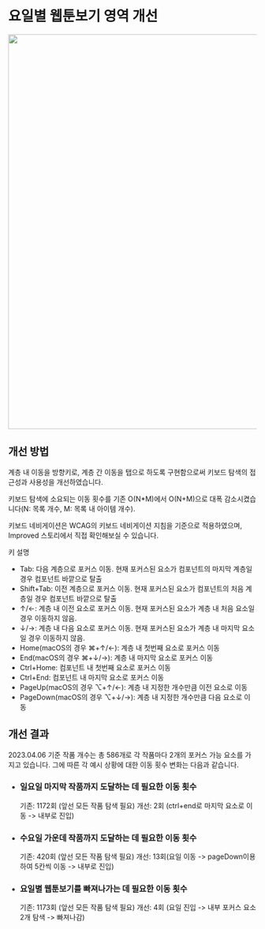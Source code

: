 
<Meta title="Naver/webtoon/AllDayList" />

<style>
  {`
    .thumbnail{
      padding: 20px 0 50px;
    }

    .section-result{
      margin-top: 60px;
    }

    .list{
      list-style: none;
      padding: 0;
    }

    .list li {
      margin-top: 20px;
    }

    .li-title p{
      font-size: 18px;
    }

    .list li span p {
      margin-top: 12px;
      font-size: 16px;
    }

    .before{
      display: inline-block;
      font-size: 16px;
      font-weight: 500;
      color: red;
    }
    
    .improved{
      display: inline-block;
      font-size: 16px;
      font-weight: 500;
      color: green;
    }
  `}
</style>

<h1>요일별 웹툰보기 영역 개선</h1>
<div className="thumbnail">
  <img width="800px" src="/naver_all_day.gif" />
</div>
<section className="section-method">
  <h2>개선 방법</h2>
  <p>
    계층 내 이동을 방향키로, 계층 간 이동을 탭으로 하도록 구현함으로써 키보드
    탐색의 접근성과 사용성을 개선하였습니다.
  </p>
  <p>
    키보드 탐색에 소요되는 이동 횟수를 기존 O(N*M)에서 O(N+M)으로 대폭
    감소시켰습니다(N: 목록 개수, M: 목록 내 아이템 개수).
  </p>
  <p>
    키보드 네비게이션은 WCAG의 키보드 네비게이션 지침을 기준으로 적용하였으며,
    Improved 스토리에서 직접 확인해보실 수 있습니다.
  </p>
  <p>키 설명</p>
  <ul>
    <li>
      Tab: 다음 계층으로 포커스 이동. 현재 포커스된 요소가 컴포넌트의 마지막
      계층일 경우 컴포넌트 바깥으로 탈출
    </li>
    <li>
      Shift+Tab: 이전 계층으로 포커스 이동. 현재 포커스된 요소가 컴포넌트의 처음
      계층일 경우 컴포넌트 바깥으로 탈출
    </li>
    <li>
      ↑/←: 계층 내 이전 요소로 포커스 이동. 현재 포커스된 요소가 계층 내 처음
      요소일 경우 이동하지 않음.
    </li>
    <li>
      ↓/→: 계층 내 다음 요소로 포커스 이동. 현재 포커스된 요소가 계층 내 마지막
      요소일 경우 이동하지 않음.
    </li>
    <li>Home(macOS의 경우 ⌘+↑/←): 계층 내 첫번째 요소로 포커스 이동</li>
    <li>End(macOS의 경우 ⌘+↓/→): 계층 내 마지막 요소로 포커스 이동</li>
    <li>Ctrl+Home: 컴포넌트 내 첫번째 요소로 포커스 이동</li>
    <li>Ctrl+End: 컴포넌트 내 마지막 요소로 포커스 이동</li>
    <li>
      PageUp(macOS의 경우 ⌥+↑/←): 계층 내 지정한 개수만큼 이전 요소로 이동
    </li>
    <li>
      PageDown(macOS의 경우 ⌥+↓/→): 계층 내 지정한 개수만큼 다음 요소로 이동
    </li>
  </ul>
</section>
<section className="section-result">
  <h2>개선 결과</h2>
  <p>
    2023.04.06 기준 작품 개수는 총 586개로 각 작품마다 2개의 포커스 가능 요소를
    가지고 있습니다. 그에 따른 각 예시 상황에 대한 이동 횟수 변화는 다음과
    같습니다.
  </p>
  <ul className="list">
    <li>
      <h3 className="li-title">
        일요일 마지막 작품까지 도달하는 데 필요한 이동 횟수
      </h3>
      <span>
        기존: <span className="before">1172회</span> (앞선 모든 작품 탐색 필요)
      </span>
      <span>
        개선: <span className="improved">2회</span> (ctrl+end로 마지막 요소로
        이동 -> 내부로 진입)
      </span>
    </li>
    <li>
      <h3 className="li-title">
        수요일 가운데 작품까지 도달하는 데 필요한 이동 횟수
      </h3>
      <span>
        기존: <span className="before">420회</span> (앞선 모든 작품 탐색 필요)
      </span>
      <span>
        개선: <span className="improved">13회</span>(요일 이동 ->
        pageDown이용하여 5칸씩 이동 -> 내부로 진입)
      </span>
    </li>
    <li>
      <h3 className="li-title">
        요일별 웹툰보기를 빠져나가는 데 필요한 이동 횟수
      </h3>
      <span>
        기존: <span className="before">1173회</span> (앞선 모든 작품 탐색 필요)
      </span>
      <span>
        개선: <span className="improved">4회</span> (요일 진입 -> 내부 포커스
        요소 2개 탐색 -> 빠져나감)
      </span>
    </li>
  </ul>
</section>
